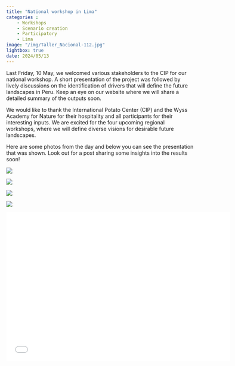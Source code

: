 ```yaml
---
title: "National workshop in Lima"
categories : 
    - Workshops
    - Scenario creation
    - Participatory
    - Lima
image: "/img/Taller_Nacional-112.jpg"
lightbox: true
date: 2024/05/13
---
```


Last Friday, 10 May, we welcomed various stakeholders to the CIP for our national workshop. A short presentation of the project was followed by lively discussions on the identification of drivers that will define the future landscapes in Peru. Keep an eye on our website where we will share a detailed summary of the outputs soon. 

We would like to thank the International Potato Center (CIP) and the Wyss Academy for Nature for their hospitality and all participants for their interesting inputs. We are excited for the four upcoming regional workshops, where we will define diverse visions for desirable future landscapes.


Here are some photos from the day and below you can see the presentation that was shown. Look out for a post sharing some insights into the results soon!

::: {layout-nrow=2}
![](/img/Taller_Nacional-87.jpg){group="my-gallery"}

![](/img/Taller_Nacional-17.jpg){group="my-gallery"}

![](/img/Taller_Nacional-52.jpg){group="my-gallery"}

![](/img/Taller_Nacional-112.jpg){group="my-gallery"}
:::

```{=html}
<div class="embed-container">
  <p align="center"><iframe width="600" height="400" src="/media/National_workshop_pres.pdf" style="border: 0.5px" ></iframe
  /p>
</div>
```



